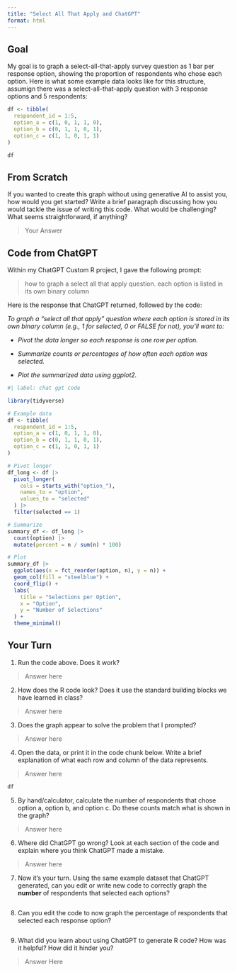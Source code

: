 ```yaml
---
title: "Select All That Apply and ChatGPT"
format: html
---
```


## Goal

My goal is to graph a select-all-that-apply survey question as 1 bar per response option, showing the proportion of respondents who chose each option. Here is what some example data looks like for this structure, assumign there was a select-all-that-apply question with 3 response options and 5 respondents:

```r
df <- tibble(
  respondent_id = 1:5,
  option_a = c(1, 0, 1, 1, 0),
  option_b = c(0, 1, 1, 0, 1),
  option_c = c(1, 1, 0, 1, 1)
)

df
```


## From Scratch

If you wanted to create this graph without using generative AI to assist you, how would you get started? Write a brief paragraph discussing how you would tackle the issue of writing this code. What would be challenging? What seems straightforward, if anything?

> Your Answer

## Code from ChatGPT

Within my ChatGPT Custom R project, I gave the following prompt:

> how to graph a select all that apply question. each option is listed in its own binary column

Here is the response that ChatGPT returned, followed by the code:

*To graph a "select all that apply" question where each option is stored in its own binary column (e.g., 1 for selected, 0 or FALSE for not), you’ll want to:*

-   *Pivot the data longer so each response is one row per option.*

-   *Summarize counts or percentages of how often each option was selected.*

-   *Plot the summarized data using ggplot2.*

```r
#| label: chat gpt code

library(tidyverse)

# Example data
df <- tibble(
  respondent_id = 1:5,
  option_a = c(1, 0, 1, 1, 0),
  option_b = c(0, 1, 1, 0, 1),
  option_c = c(1, 1, 0, 1, 1)
)

# Pivot longer
df_long <- df |>
  pivot_longer(
    cols = starts_with("option_"),
    names_to = "option",
    values_to = "selected"
  ) |>
  filter(selected == 1)

# Summarize
summary_df <- df_long |>
  count(option) |>
  mutate(percent = n / sum(n) * 100)

# Plot
summary_df |>
  ggplot(aes(x = fct_reorder(option, n), y = n)) +
  geom_col(fill = "steelblue") +
  coord_flip() +
  labs(
    title = "Selections per Option",
    x = "Option",
    y = "Number of Selections"
  ) +
  theme_minimal()
```

## Your Turn

1. Run the code above. Does it work?

> Answer here

2. How does the R code look? Does it use the standard building blocks we have learned in class?

> Answer here

3. Does the graph appear to solve the problem that I prompted? 

> Answer here

4. Open the data, or print it in the code chunk below. Write a brief explanation of what each row and column of the data represents.

> Answer here

```r

df

```

5. By hand/calculator, calculate the number of respondents that chose option a, option b, and option c. Do these counts match what is shown in the graph? 

> Answer here

6. Where did ChatGPT go wrong? Look at each section of the code and explain where you think ChatGPT made a mistake.

> Answer here

7. Now it's your turn. Using the same example dataset that ChatGPT generated, can you edit or write new code to correctly graph the **number** of respondents that selected each options?

```r

```


8. Can you edit the code to now graph the percentage of respondents that selected each response option?

```r

```


9. What did you learn about using ChatGPT to generate R code? How was it helpful? How did it hinder you?

> Answer Here
